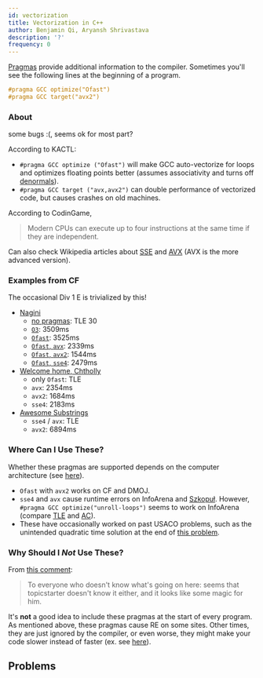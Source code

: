 ```yaml
---
id: vectorization
title: Vectorization in C++
author: Benjamin Qi, Aryansh Shrivastava
description: '?'
frequency: 0
---
```


[Pragmas](https://gcc.gnu.org/onlinedocs/cpp/Pragmas.html) provide additional
information to the compiler. Sometimes you'll see the following lines at the
beginning of a program.

```cpp
#pragma GCC optimize("Ofast")
#pragma GCC target("avx2")
```

### About

<Resources>
	<Resource
		source="CF"
		title="GCC Optimization Pragmas"
		url="https://codeforces.com/blog/entry/96344"
	/>
	<Resource
		source="GCC"
		title="3.11 - Optimization Options"
		url="https://gcc.gnu.org/onlinedocs/gcc/Optimize-Options.html"
	/>
	<Resource
		source="KACTL"
		title="10.5.2 - Pragmas"
		url="https://github.com/kth-competitive-programming/kactl/blob/master/kactl.pdf"
	/>
	<Resource
		source="CF"
		title="What do SSE/AVX do?"
		url="https://codeforces.com/blog/entry/54682?#comment-387553"
	/>
	<Resource
		source="CF"
		title="Speeding Up for Naive Algorithm"
		url="https://codeforces.com/blog/entry/66279"
	/>
	<Resource
		source="CodinGame"
		title="SSE & AVX Vectorization"
		url="https://www.codingame.com/playgrounds/283/sse-avx-vectorization/autovectorization"
	>
		some bugs :(, seems ok for most part?
	</Resource>
</Resources>

According to KACTL:

- `#pragma GCC optimize ("Ofast")` will make GCC auto-vectorize for loops and
  optimizes floating points better (assumes associativity and turns off
  [denormals](https://en.wikipedia.org/wiki/Denormal_number)).
- `#pragma GCC target ("avx,avx2")` can double performance of vectorized code,
  but causes crashes on old machines.

 <!-- - Also consider the older `#pragma GCC target ("sse4")`. -->

According to CodinGame,

> Modern CPUs can execute up to four instructions at the same time if they are
> independent.

Can also check Wikipedia articles about
[SSE](https://en.wikipedia.org/wiki/Streaming_SIMD_Extensions) and
[AVX](https://en.wikipedia.org/wiki/Advanced_Vector_Extensions) (AVX is the more
advanced version).

<!-- <IncompleteSection>

better source to learn about these?

</IncompleteSection> -->

### Examples from CF

The occasional Div 1 E is trivialized by this!

<!-- - [`unroll-loops`](https://codeforces.com/contest/855/submission/89815160): TLE 49 -->
<!-- - [`Ofast`, `unroll-loops`](https://codeforces.com/contest/855/submission/89815262): 3509ms -->

- [Nagini](https://codeforces.com/contest/855/submission/47823825)
  - [no pragmas](https://codeforces.com/contest/855/submission/89815214): TLE 30
  - [`O3`](https://codeforces.com/contest/855/submission/89815479): 3509ms
  - [`Ofast`](https://codeforces.com/contest/855/submission/89815327): 3525ms
  - [`Ofast`, `avx`](https://codeforces.com/contest/855/submission/72962496):
    2339ms
  - [`Ofast`, `avx2`](https://codeforces.com/contest/855/submission/72962508):
    1544ms
  - [`Ofast`, `sse4`](https://codeforces.com/contest/855/submission/72962469):
    2479ms
- [Welcome home, Chtholly](https://codeforces.com/contest/896/submission/47824007)
  - only `Ofast`: TLE
  - `avx`: 2354ms
  - `avx2`: 1684ms
  - `sse4`: 2183ms
- [Awesome Substrings](https://codeforces.com/contest/1270/submission/68018017)
  - `sse4` / `avx`: TLE
  - `avx2`: 6894ms

### Where Can I Use These?

Whether these pragmas are supported depends on the computer architecture (see
[here](https://gcc.gnu.org/onlinedocs/gcc/x86-Options.html#x86-Options)).

- `Ofast` with `avx2` works on CF and DMOJ.
- `sse4` and `avx` cause runtime errors on InfoArena and
  [Szkopuł](https://szkopul.edu.pl/). However,
  `#pragma GCC optimize("unroll-loops")` seems to work on InfoArena (compare
  [TLE](https://www.infoarena.ro/job_detail/2641920) and
  [AC](https://www.infoarena.ro/job_detail/2641921)).
- These have occasionally worked on past USACO problems, such as the unintended quadratic time solution at the end of [this problem](http://www.usaco.org/current/data/sol_prob3_silver_open22.html).

### Why Should I _Not_ Use These?

From [this comment](https://codeforces.com/blog/entry/66279?#comment-502965):

> To everyone who doesn't know what's going on here: seems that topicstarter
> doesn't know it either, and it looks like some magic for him.

It's **not** a good idea to include these pragmas at the start of every program.
As mentioned above, these pragmas cause RE on some sites. Other times, they are
just ignored by the compiler, or even worse, they might make your code slower
instead of faster (ex. see
[here](https://stackoverflow.com/questions/28875325/gcc-optimization-flag-o3-makes-code-slower-than-o2)).

<!-- Anyways, keep in mind that these rarely make a difference in competitive programming. -->

<!-- <IncompleteSection /> -->


## Problems


<Problems problems="probs" hideSuggestProblemButton />

